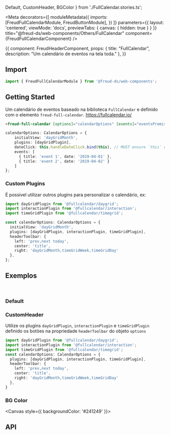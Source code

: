   Default,
  CustomHeader,
  BGColor
} from './FullCalendar.stories.ts';

<Meta
  decorators={[
    moduleMetadata({
      imports: [FreudFullCalendarModule, FreudButtonModule],
    })
  ]}
  parameters={{
    layout: 'centered',
    viewMode: 'docs',
    previewTabs: {
      canvas: { hidden: true }
    }
  }}
title="@freud-ds/web-components/Others/FullCalendar" component={FreudFullCalendarComponent} />

<Story name="Storyname-hidden">
  {{
    component: FreudHeaderComponent,
    props: {
      title: "FullCalendar",
      description: "Um calendário de eventos na tela toda."
    },
  }}
</Story>

## <a id="importing"></a>Import

```ts
import { FreudFullCalendarModule } from '@freud-ds/web-components';
```

## Getting Started
Um calendário de eventos baseado na biblioteca `FullCalendar` e definido com o elemento `freud-full-calendar`.
https://fullcalendar.io/
```html
<freud-full-calendar [options]="calendarOptions" [events]="eventsPromise | async"></freud-full-calendar>
```
```ts
calendarOptions: CalendarOptions = {
    initialView: 'dayGridMonth',
    plugins: [dayGridPlugin],
    dateClick: this.handleDateClick.bind(this), // MUST ensure `this` context is maintained
    events: [
      { title: 'event 1', date: '2019-04-01' },
      { title: 'event 2', date: '2019-04-02' }
    ]
};
```

### Custom Plugins
É possível utilizar outros plugins para personalizar o calendário, ex:
```ts
import dayGridPlugin from '@fullcalendar/daygrid';
import interactionPlugin from '@fullcalendar/interaction';
import timeGridPlugin from '@fullcalendar/timegrid';

const calendarOptions: CalendarOptions = {
  initialView: 'dayGridMonth',
  plugins: [dayGridPlugin, interactionPlugin, timeGridPlugin],
  headerToolbar: {
    left: 'prev,next today',
    center: 'title',
    right: 'dayGridMonth,timeGridWeek,timeGridDay'
  },
};
```


## <a id="exemplos"></a>Exemplos
<br />

### Default
<Canvas>
  <Story story={Default}/>
</Canvas>

### CustomHeader
Utilize os plugins `dayGridPlugin`, `interactionPlugin` e `timeGridPlugin` definido os botões na propriedade
`headerToolbar` do objeto `options`
```ts
import dayGridPlugin from '@fullcalendar/daygrid';
import interactionPlugin from '@fullcalendar/interaction';
import timeGridPlugin from '@fullcalendar/timegrid';
const calendarOptions: CalendarOptions = {
  plugins: [dayGridPlugin, interactionPlugin, timeGridPlugin],
  headerToolbar: {
    left: 'prev,next today',
    center: 'title',
    right: 'dayGridMonth,timeGridWeek,timeGridDay'
  },
}
```
<Canvas>
  <Story story={CustomHeader}/>
</Canvas>

### BG Color
<Canvas style={{ backgroundColor: '#241249' }}>
  <Story story={BGColor}/>
</Canvas>

## <a id="api"></a>API


<ArgsTable of={FreudFullCalendarComponent} />
